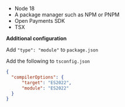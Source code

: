 
<Disclosure toggleText='Prerequisites' client:load>

- Node 18
- A package manager such as NPM or PNPM
- <LinkOut href='https://github.com/interledger/open-payments/tree/main/packages/open-payments'>
    Open Payments SDK
  </LinkOut>
- <LinkOut href='https://www.npmjs.com/package/tsx'>TSX</LinkOut>

**Additional configuration**

Add `"type": "module"` to `package.json`

Add the following to `tsconfig.json`
  ```json
  {
    "compilerOptions": {
        "target": "ES2022",
        "module": "ES2022"
    }
  }
  ```
</Disclosure>